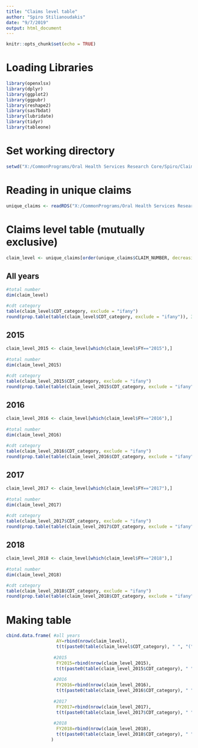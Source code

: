 ```yaml
---
title: "Claims level table"
author: "Spiro Stilianoudakis"
date: "9/7/2019"
output: html_document
---
```


```r
knitr::opts_chunk$set(echo = TRUE)
```

# Loading Libraries

```r
library(openxlsx)
library(dplyr)
library(ggplot2)
library(ggpubr)
library(reshape2)
library(sas7bdat)
library(lubridate)
library(tidyr)
library(tableone)
```

# Set working directory

```r
setwd("X:/CommonPrograms/Oral Health Services Research Core/Spiro/Claims_Project/data")
```

# Reading in unique claims

```r
unique_claims <- readRDS("X:/CommonPrograms/Oral Health Services Research Core/Spiro/Claims_Project/data/unique_claims.rds")
```

# Claims level table (mutually exclusive)

```r
claim_level <- unique_claims[order(unique_claims$CLAIM_NUMBER, decreasing = TRUE),]
```

## All years

```r
#total number
dim(claim_level)

#cdt category
table(claim_level$CDT_category, exclude = "ifany")
round(prop.table(table(claim_level$CDT_category, exclude = "ifany")), 3)
```

## 2015

```r
claim_level_2015 <- claim_level[which(claim_level$FY=="2015"),]
 
#total number
dim(claim_level_2015)

#cdt category
table(claim_level_2015$CDT_category, exclude = "ifany")
round(prop.table(table(claim_level_2015$CDT_category, exclude = "ifany")), 3)

```

## 2016

```r
claim_level_2016 <- claim_level[which(claim_level$FY=="2016"),]
 
#total number
dim(claim_level_2016)

#cdt category
table(claim_level_2016$CDT_category, exclude = "ifany")
round(prop.table(table(claim_level_2016$CDT_category, exclude = "ifany")), 3)

```

## 2017

```r
claim_level_2017 <- claim_level[which(claim_level$FY=="2017"),]
 
#total number
dim(claim_level_2017)

#cdt category
table(claim_level_2017$CDT_category, exclude = "ifany")
round(prop.table(table(claim_level_2017$CDT_category, exclude = "ifany")), 3)

```

## 2018

```r
claim_level_2018 <- claim_level[which(claim_level$FY=="2018"),]
 
#total number
dim(claim_level_2018)

#cdt category
table(claim_level_2018$CDT_category, exclude = "ifany")
round(prop.table(table(claim_level_2018$CDT_category, exclude = "ifany")), 3)

```

# Making table

```r
cbind.data.frame( #all years
				   AY=rbind(nrow(claim_level),
				   t(t(paste0(table(claim_level$CDT_category), " ", "(",round(prop.table(table(claim_level$CDT_category)), 3)*100, ")")))),
				   
				  #2015
				   FY2015=rbind(nrow(claim_level_2015),
				   t(t(paste0(table(claim_level_2015$CDT_category), " ", "(",round(prop.table(table(claim_level_2015$CDT_category)), 3)*100, ")")))),
				   
				  #2016
				   FY2016=rbind(nrow(claim_level_2016),
				   t(t(paste0(table(claim_level_2016$CDT_category), " ", "(",round(prop.table(table(claim_level_2016$CDT_category)), 3)*100, ")")))),
				   
				  #2017
				   FY2017=rbind(nrow(claim_level_2017),
				   t(t(paste0(table(claim_level_2017$CDT_category), " ", "(",round(prop.table(table(claim_level_2017$CDT_category)), 3)*100, ")")))),
				   
				  #2018
				   FY2018=rbind(nrow(claim_level_2018),
				   t(t(paste0(table(claim_level_2018$CDT_category), " ", "(",round(prop.table(table(claim_level_2018$CDT_category)), 3)*100, ")"))))
				 )
```

